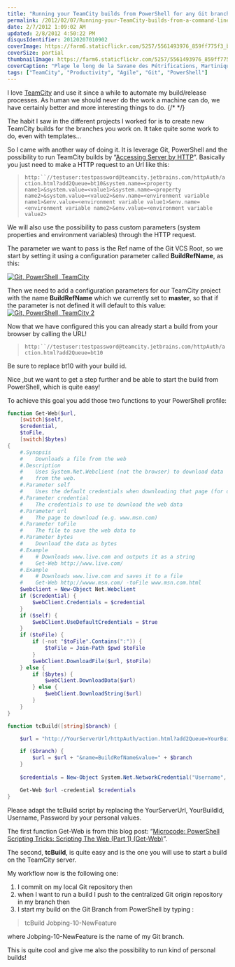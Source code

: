 ```yaml
---
title: "Running your TeamCity builds from PowerShell for any Git branch"
permalink: /2012/02/07/Running-your-TeamCity-builds-from-a-command-line/
date: 2/7/2012 1:09:02 AM
updated: 2/8/2012 4:50:22 PM
disqusIdentifier: 20120207010902
coverImage: https://farm6.staticflickr.com/5257/5561493976_859ff775f3_b.jpg
coverSize: partial
thumbnailImage: https://farm6.staticflickr.com/5257/5561493976_859ff775f3_q.jpg
coverCaption: "Plage le long de la Savane des Pétrifications, Martinique"
tags: ["TeamCity", "Productivity", "Agile", "Git", "PowerShell"]
---
```

I love [TeamCity](http://www.jetbrains.com/teamcity/) and use it since a while to automate my build/release processes. As human we should never do the work a machine can do, we have certainly better and more interesting things to do.
{/* <!-- more --> */}

The habit I saw in the different projects I worked for is to create new TeamCity builds for the branches you work on. It take quite some work to do, even with templates…

So I came with another way of doing it. It is leverage Git, PowerShell and the possibility to run TeamCity builds by “[Accessing Server by HTTP](http://confluence.jetbrains.net/display/TCD6/Accessing+Server+by+HTTP)”. Basically you just need to make a HTTP request to an Url like this:

> `http:``//testuser:testpassword@teamcity.jetbrains.com/httpAuth/action.html?add2Queue=bt10&system.name=<property name1>&system.value=<value1>&system.name=<property name2>&system.value=<value2>&env.name=<environment variable name1>&env.value=<environment variable value1>&env.name=<environment variable name2>&env.value=<environment variable value2>`

We will also use the possibility to pass custom parameters (system properties and environment variables) through the HTTP request.

The parameter we want to pass is the Ref name of the Git VCS Root, so we start by setting it using a configuration parameter called **BuildRefName**, as this:

 [![Git, PowerShell, TeamCity](http://farm8.staticflickr.com/7005/6830300407_f835d6002f_o.png)](http://www.flickr.com/photos/laurentkempe/6830300407/ "Git, PowerShell, TeamCity by Laurent Kempé, on Flickr")   

Then we need to add a configuration parameters for our TeamCity project with the name **BuildRefName** which we currently set to **master**, so that if the parameter is not defined it will default to this value:
 [![Git, PowerShell, TeamCity 2](http://farm8.staticflickr.com/7164/6830361585_d10f7c0f3a_o.png)](http://www.flickr.com/photos/laurentkempe/6830361585/ "Git, PowerShell, TeamCity 2 by Laurent Kempé, on Flickr")   

Now that we have configured this you can already start a build from your browser by calling the URL!

> `http:``//testuser:testpassword@teamcity.jetbrains.com/httpAuth/action.html?add2Queue=bt10`

Be sure to replace bt10 with your build id.

Nice ,but we want to get a step further and be able to start the build from PowerShell, which is quite easy!

To achieve this goal you add those two functions to your PowerShell profile:

```powershell
function Get-Web($url, 
    [switch]$self,
    $credential, 
    $toFile,
    [switch]$bytes)
{
    #.Synopsis
    #    Downloads a file from the web
    #.Description
    #    Uses System.Net.Webclient (not the browser) to download data
    #    from the web.
    #.Parameter self
    #    Uses the default credentials when downloading that page (for downloading intranet pages)
    #.Parameter credential
    #    The credentials to use to download the web data
    #.Parameter url
    #    The page to download (e.g. www.msn.com)    
    #.Parameter toFile
    #    The file to save the web data to
    #.Parameter bytes
    #    Download the data as bytes   
    #.Example
    #    # Downloads www.live.com and outputs it as a string
    #    Get-Web http://www.live.com/
    #.Example
    #    # Downloads www.live.com and saves it to a file
    #    Get-Web http://wwww.msn.com/ -toFile www.msn.com.html
    $webclient = New-Object Net.Webclient
    if ($credential) {
        $webClient.Credentials = $credential
    }
    if ($self) {
        $webClient.UseDefaultCredentials = $true
    }
    if ($toFile) {
        if (-not "$toFile".Contains(":")) {
            $toFile = Join-Path $pwd $toFile
        }
        $webClient.DownloadFile($url, $toFile)
    } else {
        if ($bytes) {
            $webClient.DownloadData($url)
        } else {
            $webClient.DownloadString($url)
        }
    }
}

function tcBuild([string]$branch) {

    $url = "http://YourServerUrl/httpAuth/action.html?add2Queue=YourBuildId"

    if ($branch) {
        $url = $url + "&name=BuildRefName&value=" + $branch
    }
    
    $credentials = New-Object System.Net.NetworkCredential("Username", "Password")

    Get-Web $url -credential $credentials
}
```

Please adapt the tcBuild script by replacing the YourServerUrl, YourBuildId, Username, Password by your personal values.

The first function Get-Web is from this blog post: “[Microcode: PowerShell Scripting Tricks: Scripting The Web (Part 1) (Get-Web)](http://blogs.msdn.com/b/mediaandmicrocode/archive/2008/12/01/microcode-powershell-scripting-tricks-scripting-the-web-part-1-get-web.aspx)”.

The second, **tcBuild**, is quite easy and is the one you will use to start a build on the TeamCity server.

My workflow now is the following one:

1.  I commit on my local Git repository then 
2.  when I want to run a build I push to the centralized Git origin repository in my branch then 
3.  I start my build on the Git Branch from PowerShell by typing : 

> tcBuild Jobping-10-NewFeature

where Jobping-10-NewFeature is the name of my Git branch.

This is quite cool and give me also the possibility to run kind of personal builds!
